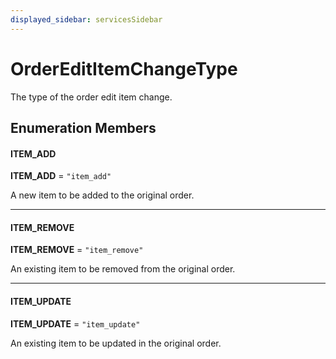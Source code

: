 ```yaml
---
displayed_sidebar: servicesSidebar
---
```



# OrderEditItemChangeType

The type of the order edit item change.

## Enumeration Members

#### ITEM\_ADD

 **ITEM\_ADD** = `"item_add"`

A new item to be added to the original order.

___

#### ITEM\_REMOVE

 **ITEM\_REMOVE** = `"item_remove"`

An existing item to be removed from the original order.

___

#### ITEM\_UPDATE

 **ITEM\_UPDATE** = `"item_update"`

An existing item to be updated in the original order.
